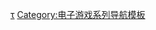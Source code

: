 {{Navbox
| name = 四狂神戰記系列
| title = [[四狂神戰記系列]]
| state = {{{state|autocollapse}}}
| bodyclass = hlist

| list1 =
* [[四狂神戰記 (1993年遊戲)|四狂神戰記]]（1993年）
* [[四狂神戰記II|II]]
* [[四狂神戰記 ～傳說復活～|傳說復活]]
* [[沉默的遺蹟 ～四狂神戰記外傳～|沉默的遺蹟]]
* [[四狂神戰記 (2010年遊戲)|四狂神戰記]]（2010年）

}}<noinclude>
{{collapsible option}}

{{DEFAULTSORT:Estpolis Denki}}
[[Category:四狂神戰記系列|τ]]
[[Category:电子游戏系列导航模板]]
</noinclude>